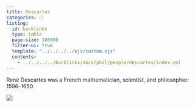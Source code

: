 ```yaml
---
title: Descartes
categories: ⚪
listing:
  id: backlinks
  type: table
  page-size: 100000
  filter-ui: true
  template: "../../../../ejs/custom.ejs"
  contents:
    - ../../../../backlinks/docs/phil/people/descartes/index.yml
---
```

René Descartes was a French mathematician, scientist, and philosopher: 1596–1650.

![](/images/headshots/descartes.jpeg)

